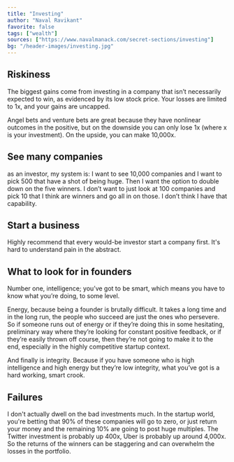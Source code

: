 ```yaml
---
title: "Investing"
author: "Naval Ravikant"
favorite: false
tags: ["wealth"]
sources: ["https://www.navalmanack.com/secret-sections/investing"]
bg: "/header-images/investing.jpg"
---
```


## Riskiness

The biggest gains come from investing in a company that isn’t necessarily expected to win, as evidenced by its low stock price. Your losses are limited to 1x, and your gains are uncapped.

Angel bets and venture bets are great because they have nonlinear outcomes in the positive, but on the downside you can only lose 1x (where x is your investment). On the upside, you can make 10,000x.

## See many companies

as an investor, my system is: I want to see 10,000 companies and I want to pick 500 that have a shot of being huge. Then I want the option to double down on the five winners. I don’t want to just look at 100 companies and pick 10 that I think are winners and go all in on those. I don’t think I have that capability.

## Start a business

Highly recommend that every would-be investor start a company first. It's hard to understand pain in the abstract.

## What to look for in founders

Number one, intelligence; you’ve got to be smart, which means you have to know what you’re doing, to some level.

Energy, because being a founder is brutally difficult. It takes a long time and in the long run, the people who succeed are just the ones who persevere. So if someone runs out of energy or if they’re doing this in some hesitating, preliminary way where they’re looking for constant positive feedback, or if they’re easily thrown off course, then they’re not going to make it to the end, especially in the highly competitive startup context.

And finally is integrity. Because if you have someone who is high intelligence and high energy but they’re low integrity, what you’ve got is a hard working, smart crook.

## Failures

I don't actually dwell on the bad investments much. In the startup world, you're betting that 90% of these companies will go to zero, or just return your money and the remaining 10% are going to post huge multiples. The Twitter investment is probably up 400x, Uber is probably up around 4,000x. So the returns of the winners can be staggering and can overwhelm the losses in the portfolio.
